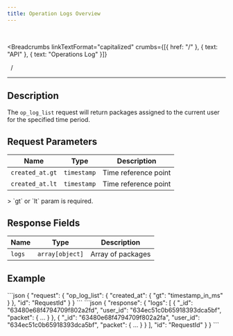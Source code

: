 ```yaml
---
title: Operation Logs Overview
---
```


<br />



<Breadcrumbs
  linkTextFormat="capitalized"
  crumbs={[{ href: "/" }, { text: "API" }, { text: "Operations Log" }]}
>
  <Icon slot="index" name="seti:powershell" />
  <span slot="separator">&nbsp;&nbsp;/&nbsp;</span>
</Breadcrumbs>

---


## Description

> <Badge text="wss" variant="tip" size="large" />
> <Badge text="op_log_list" size="large" />

The `op_log_list` request will return packages assigned to the current user for the specified time period.

## Request Parameters

| Name            | Type        | Description          |
| --------------- | ----------- | -------------------- |
| `created_at.gt` | `timestamp` | Time reference point |
| `created_at.lt` | `timestamp` | Time reference point |

<Aside type="caution" title="Required">
  > `gt` or `lt` param is required.
</Aside>

## Response Fields

| Name   | Type            | Description       |
| ------ | --------------- | ----------------- |
| `logs` | `array[object]` | Array of packages |

## Example

<Tabs>
  <TabItem label="Request">
```json
{
  "request": {
    "op_log_list": {
      "created_at": {
        "gt": "timestamp_in_ms"
      }
    },
    "id": "RequestId"
  }
}
```
  </TabItem>  
</Tabs>

<Tabs>
  <TabItem label="Response">
```json
{
 "response": {
  "logs": [
    {
      "_id": "63480e68f4794709f802a2fd",
      "user_id": "634ec51c0b65918393dca5bf",
      "packet": { ... }
    },
    {
      "_id": "63480e68f4794709f802a2fa",
      "user_id": "634ec51c0b65918393dca5bf",
      "packet": { ... }
    }
  ],
  "id": "RequestId"
 }
}
```
  </TabItem>  
</Tabs>

<script
  src="https://giscus.app/client.js"
  data-repo="Oleksandr1414/cathedra-slytherin"
  data-repo-id="R_kgDOI8uafg"
  data-category="[ВВЕДІТЬ CATEGORY NAME]"
  data-category-id="[ВВЕДІТЬ CATEGORY ID]"
  data-mapping="pathname"
  data-strict="0"
  data-reactions-enabled="1"
  data-emit-metadata="0"
  data-input-position="bottom"
  data-theme="preferred_color_scheme"
  data-lang="uk"
  crossorigin="anonymous"
  async
></script>
